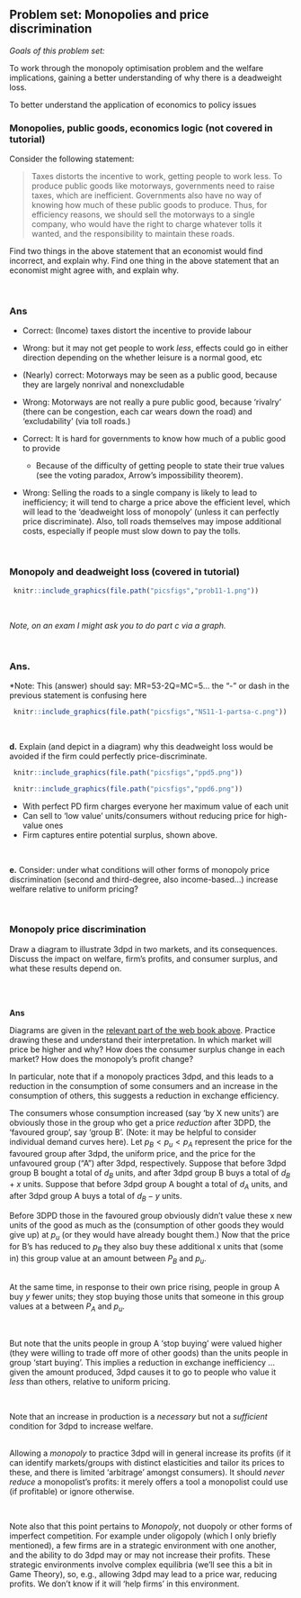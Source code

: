 ## Problem set: Monopolies and price discrimination {-}


*Goals of this problem set:*

To work through the monopoly optimisation problem and the welfare implications, gaining a better understanding of why there is a deadweight loss.

To better understand the application of economics to policy issues


### Monopolies, public goods, economics logic (not covered in tutorial) {-}

Consider the following statement:

> Taxes distorts the incentive to work, getting people to work less. To produce public goods like motorways, governments need to raise taxes, which are inefficient. Governments also have no way of knowing how much of these public goods to produce. Thus, for efficiency reasons, we should sell the motorways to a single company, who would have the right to charge whatever tolls it wanted, and the responsibility to maintain these roads.

Find two things in the above statement that an economist would find incorrect, and explain why. Find one thing in the above statement that an economist might agree with, and explain why.

\


### Ans {-}

- Correct: (Income) taxes distort the incentive to provide labour

- Wrong: \dots but it may not get people to work *less*, effects could go in either direction depending on the whether leisure is a normal good, etc

- (Nearly) correct: Motorways may be seen as a public good, because they are largely nonrival and nonexcludable

- Wrong: Motorways are not really a pure public good, because 'rivalry' (there can be congestion, each car wears down the road) and 'excludability' (via toll roads.)

- Correct: It is hard for governments to know how much of a public good to provide

    - Because of the difficulty of getting people to state their true values (see the voting paradox, Arrow's impossibility theorem).

- Wrong: Selling the roads to a single company is likely to lead to inefficiency; it will tend to charge a price above the efficient level, which will lead to the 'deadweight loss of monopoly' (unless it can perfectly price discriminate). Also, toll roads themselves may impose additional  costs, especially if people must slow down to pay the tolls.

  \


### Monopoly and deadweight loss (covered in tutorial) {-}

```r
 knitr::include_graphics(file.path("picsfigs","prob11-1.png"))
```

\

*Note, on an exam I might ask you to do part c via a graph.*

\


### Ans. {-}

*Note: This (answer) should say: MR=53-2Q=MC=5...
the "-" or dash in the previous statement is confusing here

```r
 knitr::include_graphics(file.path("picsfigs","NS11-1-partsa-c.png"))
```

\

**d.** Explain (and depict in a diagram) why this deadweight loss would be avoided if the firm could perfectly price-discriminate.

```r
 knitr::include_graphics(file.path("picsfigs","ppd5.png"))
```

```r
 knitr::include_graphics(file.path("picsfigs","ppd6.png"))
```


- With perfect PD firm charges everyone her maximum value of each unit
- Can sell to 'low value' units/consumers without reducing price for high-value ones
- Firm captures entire potential surplus, shown above.


\

**e.** Consider: under what conditions will other forms of monopoly price discrimination (second and third-degree, also income-based...) increase welfare relative to uniform pricing?

\


### Monopoly price discrimination {-}


Draw a diagram to illustrate 3dpd in two markets, and its consequences. Discuss the impact on welfare, firm's profits, and consumer surplus, and what these results depend on.

\
\


**Ans**


Diagrams are given in the [relevant part of the web book above](#pd3d). Practice drawing these and understand their interpretation. In which market will price be higher and why? How does the consumer surplus change in each market? How does the monopoly's profit change?

In particular, note that  if a monopoly practices 3dpd, and this leads to a reduction in the consumption of some consumers and an increase in the consumption of others, this suggests a reduction in exchange efficiency.

The consumers whose consumption increased (say 'by X new units') are obviously those in the group who get a price *reduction* after 3DPD, the 'favoured group', say 'group B'. (Note: it may be helpful to consider individual demand curves here).  Let $p_B < p_u < p_A$ represent the price for the favoured group after 3dpd, the uniform price, and the price for the unfavoured group ("A") after 3dpd, respectively.  Suppose that before 3dpd group B bought a total of $d_B$ units, and after 3dpd group B buys a total of $d_B + x$ units. Suppose that before 3dpd group A bought a total of $d_A$ units, and after 3dpd group A buys a total of $d_B - y$ units.


Before 3DPD those in the favoured group obviously didn't value these x new units of the good as much as the (consumption of other goods they would give up) at $p_u$ (or they would have already bought them.) Now that the price for B's has reduced to $p_B$ they also buy these additional x units that (some in) this group value at an amount between $P_B$ and $p_u$.

\
At the same time, in response to their own price rising, people in group A buy $y$ fewer units; they stop buying those units that someone in this group values at a between
 $P_A$ and $p_u$.

\

But note that the units people in group A 'stop buying' were valued higher (they were willing to trade off more of other goods) than the units people in group 'start buying'. This implies a reduction in exchange inefficiency ... given the amount produced, 3dpd causes it to go to people who value it *less* than others, relative to uniform pricing.

\

Note that an increase in production is a *necessary* but not a *sufficient* condition for 3dpd to increase welfare.

\
 Allowing a *monopoly* to practice 3dpd will in general increase its profits (if it can identify markets/groups with distinct elasticities and tailor its prices to these, and there is limited 'arbitrage' amongst consumers). It should *never reduce* a monopolist's profits: it merely offers a tool a monopolist could use (if profitable) or ignore otherwise.

\

Note also that this point pertains to *Monopoly*, not duopoly or other forms of imperfect competition. For example under oligopoly (which I only briefly mentioned), a few firms are in a strategic environment with one another, and the ability to do 3dpd may or may not increase their profits. These strategic environments involve complex equilibria (we'll see this a bit in Game Theory), so, e.g., allowing 3dpd may lead to a price war, reducing profits. We don't know if it will 'help firms' in this environment.





